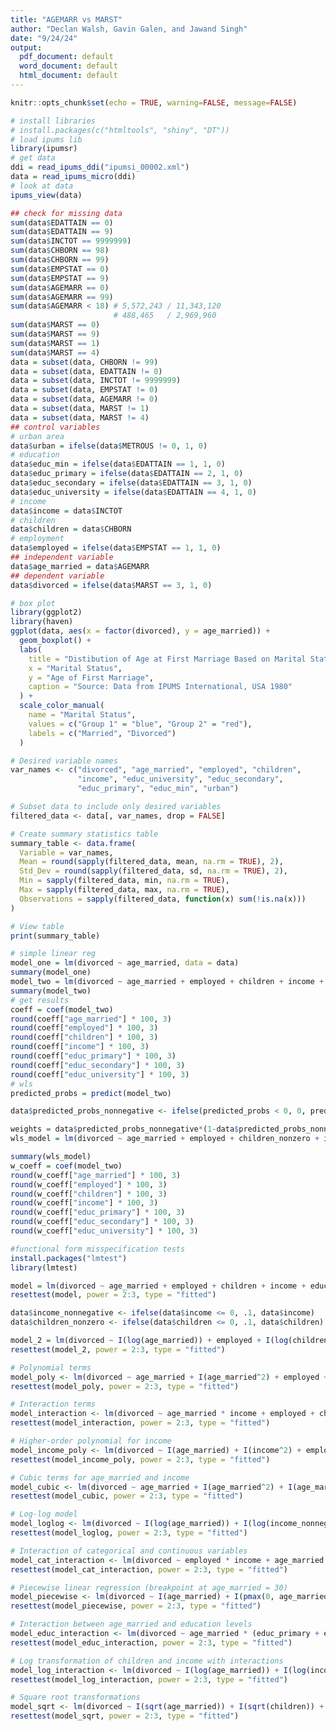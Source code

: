 ```yaml
---
title: "AGEMARR vs MARST"
author: "Declan Walsh, Gavin Galen, and Jawand Singh"
date: "9/24/24"
output:
  pdf_document: default
  word_document: default
  html_document: default
---
```


```r
knitr::opts_chunk$set(echo = TRUE, warning=FALSE, message=FALSE)
```

```r
# install libraries
# install.packages(c("htmltools", "shiny", "DT"))
# load ipums lib
library(ipumsr)
# get data
ddi = read_ipums_ddi("ipumsi_00002.xml")
data = read_ipums_micro(ddi)
# look at data
ipums_view(data)
```

```r
## check for missing data 
sum(data$EDATTAIN == 0) 
sum(data$EDATTAIN == 9) 
sum(data$INCTOT == 9999999)
sum(data$CHBORN == 98)
sum(data$CHBORN == 99)
sum(data$EMPSTAT == 0)
sum(data$EMPSTAT == 9)
sum(data$AGEMARR == 0)
sum(data$AGEMARR == 99)
sum(data$AGEMARR < 18) # 5,572,243 / 11,343,120
                       # 488,465   / 2,969,960
sum(data$MARST == 0)
sum(data$MARST == 9)
sum(data$MARST == 1)
sum(data$MARST == 4) 
data = subset(data, CHBORN != 99)
data = subset(data, EDATTAIN != 0)
data = subset(data, INCTOT != 9999999)
data = subset(data, EMPSTAT != 0)
data = subset(data, AGEMARR != 0)
data = subset(data, MARST != 1)
data = subset(data, MARST != 4)
## control variables
# urban area
data$urban = ifelse(data$METROUS != 0, 1, 0)
# education 
data$educ_min = ifelse(data$EDATTAIN == 1, 1, 0)
data$educ_primary = ifelse(data$EDATTAIN == 2, 1, 0)
data$educ_secondary = ifelse(data$EDATTAIN == 3, 1, 0)
data$educ_university = ifelse(data$EDATTAIN == 4, 1, 0)
# income 
data$income = data$INCTOT
# children
data$children = data$CHBORN
# employment
data$employed = ifelse(data$EMPSTAT == 1, 1, 0)
## independent variable
data$age_married = data$AGEMARR
## dependent variable
data$divorced = ifelse(data$MARST == 3, 1, 0)
```

```r
# box plot 
library(ggplot2)
library(haven)
ggplot(data, aes(x = factor(divorced), y = age_married)) +
  geom_boxplot() +
  labs(
    title = "Distibution of Age at First Marriage Based on Marital Status",
    x = "Marital Status", 
    y = "Age of First Marriage",
    caption = "Source: Data from IPUMS International, USA 1980"
  ) +
  scale_color_manual(
    name = "Marital Status",
    values = c("Group 1" = "blue", "Group 2" = "red"),
    labels = c("Married", "Divorced")
  )
```

```r
# Desired variable names
var_names <- c("divorced", "age_married", "employed", "children", 
               "income", "educ_university", "educ_secondary", 
               "educ_primary", "educ_min", "urban")

# Subset data to include only desired variables
filtered_data <- data[, var_names, drop = FALSE]

# Create summary statistics table
summary_table <- data.frame(
  Variable = var_names,
  Mean = round(sapply(filtered_data, mean, na.rm = TRUE), 2),
  Std_Dev = round(sapply(filtered_data, sd, na.rm = TRUE), 2),
  Min = sapply(filtered_data, min, na.rm = TRUE),
  Max = sapply(filtered_data, max, na.rm = TRUE),
  Observations = sapply(filtered_data, function(x) sum(!is.na(x)))
)

# View table
print(summary_table)

```

```r
# simple linear reg
model_one = lm(divorced ~ age_married, data = data)
summary(model_one)
model_two = lm(divorced ~ age_married + employed + children + income + educ_primary + educ_secondary + educ_university, data = data)
summary(model_two)
# get results
coeff = coef(model_two)
round(coeff["age_married"] * 100, 3)
round(coeff["employed"] * 100, 3)
round(coeff["children"] * 100, 3)
round(coeff["income"] * 100, 3)
round(coeff["educ_primary"] * 100, 3)
round(coeff["educ_secondary"] * 100, 3)
round(coeff["educ_university"] * 100, 3)
# wls
predicted_probs = predict(model_two)

data$predicted_probs_nonnegative <- ifelse(predicted_probs < 0, 0, predicted_probs)

weights = data$predicted_probs_nonnegative*(1-data$predicted_probs_nonnegative)
wls_model = lm(divorced ~ age_married + employed + children_nonzero + income_nonnegative + educ_primary + educ_secondary + educ_university, data = data, weights = weights)

summary(wls_model)
w_coeff = coef(model_two)
round(w_coeff["age_married"] * 100, 3)
round(w_coeff["employed"] * 100, 3)
round(w_coeff["children"] * 100, 3)
round(w_coeff["income"] * 100, 3)
round(w_coeff["educ_primary"] * 100, 3)
round(w_coeff["educ_secondary"] * 100, 3)
round(w_coeff["educ_university"] * 100, 3)

```



```r
#functional form misspecification tests
install.packages("lmtest")
library(lmtest)

model = lm(divorced ~ age_married + employed + children + income + educ_primary + educ_secondary + educ_university, data = data)
resettest(model, power = 2:3, type = "fitted")

data$income_nonnegative <- ifelse(data$income <= 0, .1, data$income)
data$children_nonzero <- ifelse(data$children <= 0, .1, data$children)

model_2 = lm(divorced ~ I(log(age_married)) + employed + I(log(children_nonzero)) + I(log(income_nonnegative)) + educ_primary + educ_secondary + educ_university, data = data)
resettest(model_2, power = 2:3, type = "fitted")

# Polynomial terms
model_poly <- lm(divorced ~ age_married + I(age_married^2) + employed + children + income + educ_primary + educ_secondary + educ_university, data = data)
resettest(model_poly, power = 2:3, type = "fitted")

# Interaction terms
model_interaction <- lm(divorced ~ age_married * income + employed + children + educ_primary + educ_secondary + educ_university, data = data)
resettest(model_interaction, power = 2:3, type = "fitted")

# Higher-order polynomial for income
model_income_poly <- lm(divorced ~ I(age_married) + I(income^2) + employed + children + educ_primary + educ_secondary + educ_university, data = data)
resettest(model_income_poly, power = 2:3, type = "fitted")

# Cubic terms for age_married and income
model_cubic <- lm(divorced ~ age_married + I(age_married^2) + I(age_married^3) + employed + income + I(income^2) + I(income^3) + children + educ_primary + educ_secondary + educ_university, data = data)
resettest(model_cubic, power = 2:3, type = "fitted")

# Log-log model
model_loglog <- lm(divorced ~ I(log(age_married)) + I(log(income_nonnegative)) + I(log(children_nonzero)) + employed + educ_primary + educ_secondary + educ_university, data = data)
resettest(model_loglog, power = 2:3, type = "fitted")

# Interaction of categorical and continuous variables
model_cat_interaction <- lm(divorced ~ employed * income + age_married + children + educ_primary + educ_secondary + educ_university, data = data)
resettest(model_cat_interaction, power = 2:3, type = "fitted")

# Piecewise linear regression (breakpoint at age_married = 30)
model_piecewise <- lm(divorced ~ I(age_married) + I(pmax(0, age_married - 30)) + employed + income + children + educ_primary + educ_secondary + educ_university, data = data)
resettest(model_piecewise, power = 2:3, type = "fitted")

# Interaction between age_married and education levels
model_educ_interaction <- lm(divorced ~ age_married * (educ_primary + educ_secondary + educ_university) + employed + income + children, data = data)
resettest(model_educ_interaction, power = 2:3, type = "fitted")

# Log transformation of children and income with interactions
model_log_interaction <- lm(divorced ~ I(log(age_married)) + I(log(income_nonnegative)) * I(log(children + 1)) + employed + educ_primary + educ_secondary + educ_university, data = data)
resettest(model_log_interaction, power = 2:3, type = "fitted")

# Square root transformations
model_sqrt <- lm(divorced ~ I(sqrt(age_married)) + I(sqrt(children)) + I(sqrt(income_nonnegative)) + employed + educ_primary + educ_secondary + educ_university, data = data)
resettest(model_sqrt, power = 2:3, type = "fitted")


```